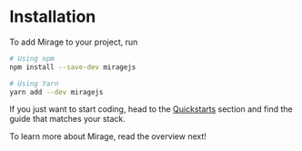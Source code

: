 # Installation

To add Mirage to your project, run

```bash
# Using npm
npm install --save-dev miragejs

# Using Yarn
yarn add --dev miragejs
```

If you just want to start coding, head to the [Quickstarts](/quickstarts/overview) section and find the guide that matches your stack.

To learn more about Mirage, read the overview next!
